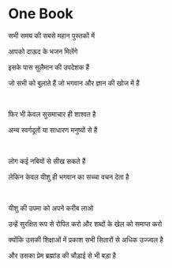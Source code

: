 # One Book

सभी समय की सबसे महान पुस्तकों में

आपको दाऊद के भजन मिलेंगे

इसके पास सुलैमान की उपदेशक हैं

जो सभी को बुलाते हैं जो भगवान और ज्ञान की खोज में हैं

<br />

फिर भी केवल सुसमाचार ही शाश्वत है

अन्य स्वर्गदूतों या साधारण मनुष्यों से हैं

<br />

लोग कई नबियों से सीख सकते हैं

लेकिन केवल यीशु ही भगवान का सच्चा वचन देता है

<br />

यीशु की उपमा को अपने करीब लाओ

उन्हें सुरक्षित रूप से रोपित करो और शब्दों के खेल को समाप्त करो

क्योंकि उसकी शिक्षाओं में प्रकाश सभी सितारों से अधिक उज्ज्वल है

और उसका प्रेम ब्रह्मांड की चौड़ाई से भी बड़ा है